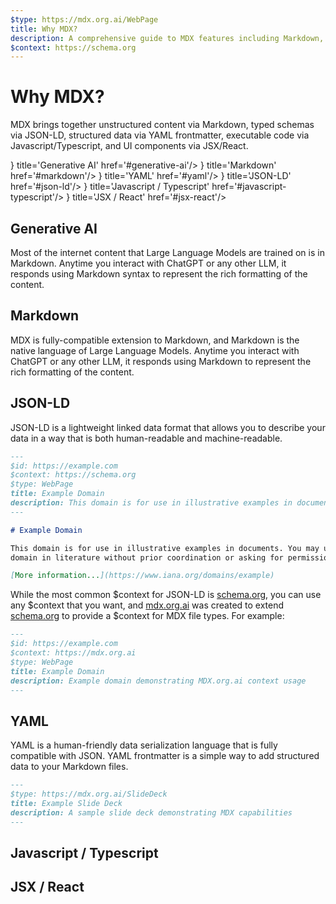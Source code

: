 ```yaml
---
$type: https://mdx.org.ai/WebPage
title: Why MDX?
description: A comprehensive guide to MDX features including Markdown, YAML frontmatter, JSON-LD, and JSX/React components
$context: https://schema.org
---
```



# Why MDX?

MDX brings together unstructured content via Markdown, typed schemas via JSON-LD, structured data via YAML frontmatter,
executable code via Javascript/Typescript, and UI components via JSX/React.

<Cards num={5}>
  <Cards.Card icon={<HiOutlineSparkles />} title='Generative AI' href='#generative-ai'/>
  <Cards.Card icon={<SiMarkdown />} title='Markdown' href='#markdown'/>
  <Cards.Card icon={<SiYaml />} title='YAML' href='#yaml'/>
  <Cards.Card icon={<SiJson />} title='JSON-LD' href='#json-ld'/>
  <Cards.Card icon={<SiJavascript />} title='Javascript / Typescript' href='#javascript-typescript'/>
  <Cards.Card icon={<SiReact />} title='JSX / React' href='#jsx-react'/>
</Cards>


## Generative AI

Most of the internet content that Large Language Models are trained on is in Markdown. Anytime you interact with ChatGPT or any other LLM,
it responds using Markdown syntax to represent the rich formatting of the content.

## Markdown

MDX is fully-compatible extension to Markdown, and Markdown is the native language of Large Language Models. Anytime you interact with ChatGPT or any other LLM,
it responds using Markdown to represent the rich formatting of the content.

## JSON-LD

JSON-LD is a lightweight linked data format that allows you to describe your data in a way that is both human-readable and machine-readable.

```markdown
---
$id: https://example.com
$context: https://schema.org
$type: WebPage
title: Example Domain
description: This domain is for use in illustrative examples in documents
---

# Example Domain

This domain is for use in illustrative examples in documents. You may use this
domain in literature without prior coordination or asking for permission.

[More information...](https://www.iana.org/domains/example)

```

While the most common $context for JSON-LD is [schema.org](https://schema.org), you can use any $context that you want, and [mdx.org.ai](https://mdx.org.ai)
was created to extend [schema.org](https://schema.org) to provide a $context for MDX file types. For example:

```markdown
---
$id: https://example.com
$context: https://mdx.org.ai
$type: WebPage
title: Example Domain
description: Example domain demonstrating MDX.org.ai context usage
---
```

## YAML

YAML is a human-friendly data serialization language that is fully compatible with JSON. YAML frontmatter is a simple way to add structured data to your Markdown files.

```markdown
---
$type: https://mdx.org.ai/SlideDeck
title: Example Slide Deck
description: A sample slide deck demonstrating MDX capabilities
---
```

## Javascript / Typescript


## JSX / React



